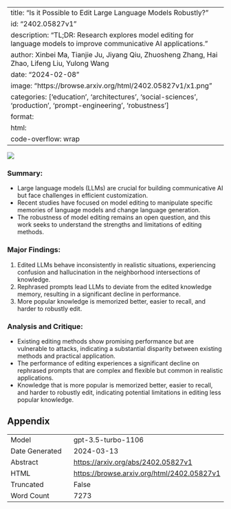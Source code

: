 
---
title: "Is it Possible to Edit Large Language Models Robustly?"
id: "2402.05827v1"
description: "TL;DR: Research explores model editing for language models to improve communicative AI applications."
author: Xinbei Ma, Tianjie Ju, Jiyang Qiu, Zhuosheng Zhang, Hai Zhao, Lifeng Liu, Yulong Wang
date: "2024-02-08"
image: "https://browse.arxiv.org/html/2402.05827v1/x1.png"
categories: ['education', 'architectures', 'social-sciences', 'production', 'prompt-engineering', 'robustness']
format:
  html:
    code-overflow: wrap
---

![](https://browse.arxiv.org/html/2402.05827v1/x1.png)

### **Summary:**
- Large language models (LLMs) are crucial for building communicative AI but face challenges in efficient customization.
- Recent studies have focused on model editing to manipulate specific memories of language models and change language generation.
- The robustness of model editing remains an open question, and this work seeks to understand the strengths and limitations of editing methods.

### **Major Findings:**
1. Edited LLMs behave inconsistently in realistic situations, experiencing confusion and hallucination in the neighborhood intersections of knowledge.
2. Rephrased prompts lead LLMs to deviate from the edited knowledge memory, resulting in a significant decline in performance.
3. More popular knowledge is memorized better, easier to recall, and harder to robustly edit.

### **Analysis and Critique:**
- Existing editing methods show promising performance but are vulnerable to attacks, indicating a substantial disparity between existing methods and practical application.
- The performance of editing experiences a significant decline on rephrased prompts that are complex and flexible but common in realistic applications.
- Knowledge that is more popular is memorized better, easier to recall, and harder to robustly edit, indicating potential limitations in editing less popular knowledge.

## Appendix

|          |          |
|----------|----------|
| Model     | gpt-3.5-turbo-1106       |
| Date Generated     | 2024-03-13       |
| Abstract | [https://arxiv.org/abs/2402.05827v1](https://arxiv.org/abs/2402.05827v1)        |
| HTML     | [https://browse.arxiv.org/html/2402.05827v1](https://browse.arxiv.org/html/2402.05827v1)       |
| Truncated       | False       |
| Word Count       | 7273       |